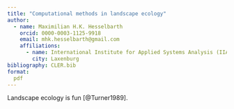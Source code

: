 ```yaml
---
title: "Computational methods in landscape ecology"
author:
  - name: Maximilian H.K. Hesselbarth
    orcid: 0000-0003-1125-9918
    email: mhk.hesselbarth@gmail.com
    affiliations:
      - name: International Institute for Applied Systems Analysis (IIASA) 
        city: Laxenburg
bibliography: CLER.bib
format:
  pdf
---
```


Landscape ecology is fun [@Turner1989].
